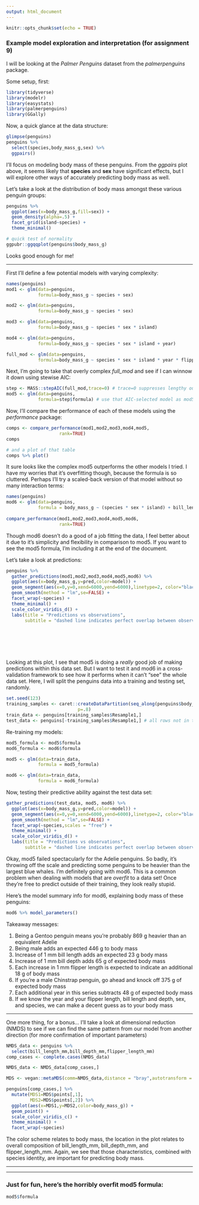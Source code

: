 ```yaml
---
output: html_document
---
```


```r
knitr::opts_chunk$set(echo = TRUE)
```

### Example model exploration and interpretation (for assignment 9)


I will be looking at the *Palmer Penguins* dataset from the *palmerpenguins* package.

Some setup, first:

```r
library(tidyverse)
library(modelr)
library(easystats)
library(palmerpenguins)
library(GGally)
```

Now, a quick glance at the data structure:

```r
glimpse(penguins)
penguins %>% 
  select(species,body_mass_g,sex) %>% 
  ggpairs()

```

I'll focus on modeling body mass of these penguins. From the *ggpairs* plot above, it seems likely that **species** and **sex** have significant effects, but I will explore other ways of accurately predicting body mass as well.


Let's take a look at the distribution of body mass amongst these various penguin groups:

```r
penguins %>% 
  ggplot(aes(x=body_mass_g,fill=sex)) +
  geom_density(alpha=.5) +
  facet_grid(island~species) +
  theme_minimal()

# quick test of normality
ggpubr::ggqqplot(penguins$body_mass_g)
```
Looks good enough for me!

_____


First I'll define a few potential models with varying complexity:

```r
names(penguins)
mod1 <- glm(data=penguins,
            formula=body_mass_g ~ species + sex)

mod2 <- glm(data=penguins,
            formula=body_mass_g ~ species * sex)

mod3 <- glm(data=penguins,
            formula=body_mass_g ~ species * sex * island)

mod4 <- glm(data=penguins,
            formula=body_mass_g ~ species * sex * island + year)

full_mod <- glm(data=penguins,
            formula=body_mass_g ~ species * sex * island * year * flipper_length_mm * bill_length_mm * bill_depth_mm)
```

Next, I'm going to take that overly complex *full_mod* and see if I can winnow it down using stewise AIC:

```r
step <- MASS::stepAIC(full_mod,trace=0) # trace=0 suppresses lengthy output to console
mod5 <- glm(data=penguins,
            formula=step$formula) # use that AIC-selected model as mod5 (it's too big to print here)
```

Now, I'll compare the performance of each of these models using the *performance* package:

```r
comps <- compare_performance(mod1,mod2,mod3,mod4,mod5,
                    rank=TRUE)
comps

# and a plot of that table
comps %>% plot()
```

It sure looks like the complex mod5 outperforms the other models I tried. I have my worries that it's overfitting though, because the formula is so cluttered. Perhaps I'll try a scaled-back version of that model without so many interaction terms:



```r
names(penguins)
mod6 <- glm(data=penguins,
            formula = body_mass_g ~ (species * sex * island) + bill_length_mm + bill_depth_mm + flipper_length_mm + year)
  
compare_performance(mod1,mod2,mod3,mod4,mod5,mod6,
                    rank=TRUE)

```
Though mod6 doesn't do a good of a job fitting the data, I feel better about it due to it's simplicity and flexibility in comparison to mod5. If you want to see the mod5 formula, I'm including it at the end of the document.


Let's take a look at predictions:

```r
penguins %>% 
  gather_predictions(mod1,mod2,mod3,mod4,mod5,mod6) %>% 
  ggplot(aes(x=body_mass_g,y=pred,color=model)) +
  geom_segment(aes(x=0,y=0,xend=6000,yend=6000),linetype=2, color="black",alpha=.5) +
  geom_smooth(method = "lm",se=FALSE) +
  facet_wrap(~species) +
  theme_minimal() +
  scale_color_viridis_d() +
  labs(title = "Predictions vs observations",
       subtitle = "dashed line indicates perfect overlap between observed values and model predictions")
```
<br><br><br><br>

Looking at this plot, I see that mod5 is doing a *really* good job of making predictions within this data set. But I want to test it and mod6 in a cross-validation framework to see how it performs when it can't "see" the whole data set. Here, I will split the penguins data into a training and testing set, randomly.


```r
set.seed(123)
training_samples <- caret::createDataPartition(seq_along(penguins$body_mass_g),
                           p=.8)
train_data <- penguins[training_samples$Resample1,]
test_data <- penguins[-training_samples$Resample1,] # all rows not in training_samples
```


Re-training my models:

```r
mod5_formula <- mod5$formula
mod6_formula <- mod6$formula

mod5 <- glm(data=train_data,
            formula = mod5_formula)

mod6 <- glm(data=train_data,
            formula = mod6_formula)

```

Now, testing their predictive ability against the test data set:

```r

gather_predictions(test_data, mod5, mod6) %>% 
  ggplot(aes(x=body_mass_g,y=pred,color=model)) +
  geom_segment(aes(x=0,y=0,xend=6000,yend=6000),linetype=2, color="black",alpha=.5) +
  geom_smooth(method = "lm",se=FALSE) +
  facet_wrap(~species,scales = "free") +
  theme_minimal() +
  scale_color_viridis_d() +
  labs(title = "Predictions vs observations",
       subtitle = "dashed line indicates perfect overlap between observed values and model predictions")

```

Okay, mod5 failed spectacularly for the Adelie penguins. So badly, it's throwing off the scale and predicting some penguins to be heavier than the largest blue whales. I'm definitely going with mod6. This is a common problem when dealing with models that are *overfit* to a data set! Once they're free to predict outside of their training, they look really stupid.

Here's the model summary info for mod6, explaining body mass of these penguins:

```r
mod6 %>% model_parameters()

```
Takeaway messages:

  1. Being a Gentoo penguin means you're probably 869 g heavier than an equivalent Adelie
  2. Being male adds an expected 446 g to body mass
  3. Increase of 1 mm bill length adds an expected 23 g body mass
  4. Increase of 1 mm bill depth adds 65 g of expected body mass
  5. Each increase in 1 mm flipper length is expected to indicate an additional 18 g of body mass
  6. If you're a male Chinstrap penguin, go ahead and knock off 375 g of expected body mass
  7. Each additional year in this series subtracts 48 g of expected body mass
  8. If we know the year and your flipper length, bill length and depth, sex, and species, we can make a decent guess as to your body mass



____

One more thing, for a bonus... I'll take a look at dimensional reduction (NMDS) to see if we can find the same pattern from our model from another direction (for more confirmation of important parameters)

```r

NMDS_data <- penguins %>% 
  select(bill_length_mm,bill_depth_mm,flipper_length_mm)
comp_cases <- complete.cases(NMDS_data)

NMDS_data <- NMDS_data[comp_cases,]

MDS <- vegan::metaMDS(comm=NMDS_data,distance = "bray",autotransform = TRUE,k = 2,trace=0)

penguins[comp_cases,] %>% 
  mutate(MDS1=MDS$points[,1],
         MDS2=MDS$points[,2]) %>% 
  ggplot(aes(x=MDS1,y=MDS2,color=body_mass_g)) +
  geom_point() +
  scale_color_viridis_c() +
  theme_minimal() + 
  facet_wrap(~species)
```

The color scheme relates to body mass, the location in the plot relates to overall composition of bill_length_mm, bill_depth_mm, and flipper_length_mm. Again, we see that those characteristics, combined with species identity, are important for predicting body mass.

_____

_____


### Just for fun, here's the horribly overfit mod5 formula:

```r
mod5$formula
```
